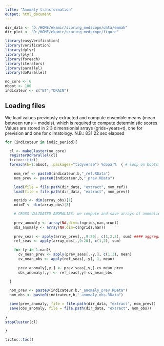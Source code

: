 ```yaml
---
title: "Anomaly transformation"
output: html_document
---
```


```r
dir_data <- "D:/HOME/ekamir/scoring_medscope/data/emmah" 
dir_plot <- "D:/HOME/ekamir/scoring_medscope/figure" 

library(easyVerification)
library(verification)
library(dplyr)
library(plyr)
library(foreach)
library(iterators)
library(parallel)
library(doParallel)

no_core <- 6
nboot <- 100
indicateur <- c("ET","DRAIN")
```

## Loading files

We load values previously extracted and compute ensemble means (mean between runs = models), which is required to compute deterministic scores. Values are stored in 2 3 dimensionial arrays (grids+years+t), one for prevision and one for climatology.
N.B.: 831.22 sec elapsed

```r

for (indicateur in indic_period){

  cl <- makeCluster(no_core)
  registerDoParallel(cl)
  tictoc::tic()
  foreach(b=1:nboot, .packages="tidyverse") %dopar%  { # loop on bootstrap samples
  
    nom_ref <- paste0(indicateur,b,"_ref.RData")
    nom_prev <- paste0(indicateur,b,"_prev.RData")

    load(file = file.path(dir_data, "extract", nom_ref))
    load(file = file.path(dir_data, "extract", nom_prev))

    ngrids <- dim(array_obs)[1]
    ndimT <- dim(array_obs)[3]

    # CROSS VALIDATED ANOMALIES: we compute and save arrays of anomalies using cross validation scheme
    
    prev_anomaly <- array(NA,dim=c(ngrids,nan,nrun))
    obs_anomaly <- array(NA,dim=c(ngrids,nan))
    
    prev_seas <- apply(array_prev[,,,9:20], c(1,2,3), sum) #### aggregation method to be changed!!
    ref_seas <- apply(array_obs[,,9:20], c(1,2), sum)

    for (y in 1:nan){
      cv_mean_prev <- apply(prev_seas[,-y,], c(1,3), mean)
      cv_mean_obs <- apply(ref_seas[,-y], 1, mean)
  
      prev_anomaly[,y,] <- prev_seas[,y,]-cv_mean_prev
      obs_anomaly[,y] <- ref_seas[,y]-cv_mean_obs
    
  }

  nom_prev <- paste0(indicateur,b,"_anomaly_prev.RData")
  nom_obs <- paste0(indicateur,b,"_anomaly_obs.RData")

  save(prev_anomaly, file = file.path(dir_data, "extract", nom_prev))
  save(obs_anomaly, file = file.path(dir_data, "extract", nom_obs))
  
}
stopCluster(cl)

}

tictoc::toc() 

```
